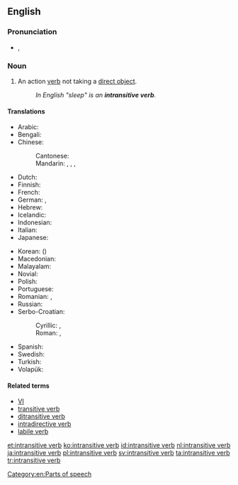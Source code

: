 ==English==
{{wikipedia}}

===Pronunciation===
* {{IPA|/ɪnˌtrænsətɪv ˈvɜːb/|/ɪnˌtrænzətɪv ˈvɜːb/}}, {{X-SAMPA|/In%tr{ns@tIv "v3:b/|/In%tr{nz@tIv "v3:b/}}

===Noun===
{{en-noun|sg=[[intransitive]] [[verb]]}}

# {{grammar}} An action [[verb]] not taking a [[direct object]].
#: ''In English "sleep" is an '''intransitive verb'''.''

====Translations====
{{trans-top|action verb not taking a direct object}}
* Arabic: {{t|ar|فعل لازم|m|tr=fiʿl lāzim}}
* Bengali: {{t|bn|অকর্মক ক্রিয়া|tr=ôkôrmôk kriya|sc=Beng|xs=Bengali}}
* Chinese:
*: Cantonese: {{tø|yue|不及物動詞|tr=bat1 kap6 mat6 dung6 ci4|sc=Hani|xs=Cantonese}}
*: Mandarin: {{t|cmn|不及物動詞|sc=Hani}},  {{t|cmn|不及物动词|tr=bùjíwù dòngcí|sc=Hani}}, {{t-|cmn|自動詞|sc=Hani}},  {{t|cmn|自动词|tr=zìdòngcí|sc=Hani}}
* Dutch: {{t+|nl|onovergankelijk werkwoord|n}}
* Finnish: {{t-|fi|intransitiivinen verbi}}
* French: {{t+|fr|verbe intransitif|m}}
* German: {{t|de|Intransitiv|m}}, {{t|de|intransitives Verb|n}}
* Hebrew: {{t|he|פועל עומד|m}}
* Icelandic: {{t-|is|áhrifslaus sögn|f}}
* Indonesian: {{t|id|kata kerja intransitif|xs=Indonesian}}
* Italian: {{t-|it|verbo intransitivo|m}}
* Japanese: {{t-|ja|自動詞|tr=じどうし, jidōshi}}
{{trans-mid}}
* Korean: {{t|ko|자동사|tr=jadongsa|sc=Kore}} ({{t|ko|自動詞|sc=Kore}})
* Macedonian: {{t|mk|непреоден глагол|m|tr=nepréoden glágol}}
* Malayalam: {{t|ml|അകര്‍മ്മകക്രിയ|sc=Mlym|xs=Malayalam}}
* Novial: {{tø|nov|non-transitiv verbe|xs=Novial}}
* Polish: {{t+|pl|czasownik nieprzechodni|m}}
* Portuguese: {{t|pt|predicação verbal}}
* Romanian: {{t|ro|intranzitiv|m}}, {{t|ro|verb intranzitiv|n}}
* Russian: {{t|ru|непереходный глагол|m|tr=neperexódnyj glagól}}
* Serbo-Croatian:
*: Cyrillic: {{t|sh|непрелазни глагол|m}}, {{t|sh|непријелазни глагол|m}}
*: Roman: {{t|sh|neprelazni glagol|m}}, {{t|sh|neprijelazni glagol|m}}
* Spanish: {{t-|es|verbo intransitivo|m}}
* Swedish: {{t|sv|intransitivt verb}}
* Turkish: {{t|tr|geçişsiz fiil}}
* Volapük: {{t|vo|värb neloveädik}}
{{trans-bottom}}

====Related terms====
* [[VI#English|VI]]
* [[transitive verb]]
* [[ditransitive verb]]
* [[intradirective verb]]
* [[labile verb]]

[[Category:en:Parts of speech]]

[[et:intransitive verb]]
[[ko:intransitive verb]]
[[id:intransitive verb]]
[[nl:intransitive verb]]
[[ja:intransitive verb]]
[[pl:intransitive verb]]
[[sv:intransitive verb]]
[[ta:intransitive verb]]
[[tr:intransitive verb]]